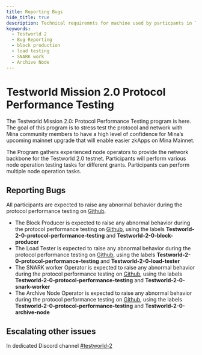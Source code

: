 ```yaml
---
title: Reporting Bugs
hide_title: true
description: Technical requiremnts for machine used by particpants in Testworld 2.0
keywords:
  - Testworld 2
  - Bug Reporting
  - block production
  - load testing
  - SNARK work
  - Archive Node
---
```


# Testworld Mission 2.0 Protocol Performance Testing
The Testworld Mission 2.0: Protocol Performance Testing program is here. The goal of this program is to stress test the protocol and network with Mina community members to have a high level of confidence for Mina’s upcoming mainnet upgrade that will enable easier zkApps on Mina Mainnet.

The Program gathers experienced node operators to provide the network backbone for the Testworld 2.0 testnet. Participants will perform various node operation testing tasks for different grants. Participants can perform multiple node operation tasks.

## Reporting Bugs

All participants are  expected to raise any abnormal behavior during the protocol performance testing on [Github](https://github.com/MinaProtocol/mina/issues?q=is%3Aopen+OR%3A%3A%3A%3A%3A+label%3ATestworld-2-0-block-producer%2CTestworld-2-0-archive-node%2CTestworld-2-0-load-tester%2CTestworld-2-0-protocol-performance-testing%2CTestworld-2-0-snark-worker).

- The Block Producer is expected to raise any abnormal behavior during the protocol performance testing on [Github](https://github.com/MinaProtocol/mina/issues?q=is%3Aopen+OR%3A%3A%3A%3A%3A+label%3ATestworld-2-0-block-producer%2CTestworld-2-0-archive-node%2CTestworld-2-0-load-tester%2CTestworld-2-0-protocol-performance-testing%2CTestworld-2-0-snark-worker), using the labels **Testworld-2-0-protocol-performance-testing** and **Testworld-2-0-block-producer**
- The Load Tester is expected to raise any abnormal behavior during the protocol performance testing on [Github](https://github.com/MinaProtocol/mina/issues?q=is%3Aopen+OR%3A%3A%3A%3A%3A+label%3ATestworld-2-0-block-producer%2CTestworld-2-0-archive-node%2CTestworld-2-0-load-tester%2CTestworld-2-0-protocol-performance-testing%2CTestworld-2-0-snark-worker), using the labels **Testworld-2-0-protocol-performance-testing** and **Testworld-2-0-load-tester**
- The SNARK worker Operator is expected to raise any abnormal behavior during the protocol performance testing on [Github](https://github.com/MinaProtocol/mina/issues?q=is%3Aopen+OR%3A%3A%3A%3A%3A+label%3ATestworld-2-0-block-producer%2CTestworld-2-0-archive-node%2CTestworld-2-0-load-tester%2CTestworld-2-0-protocol-performance-testing%2CTestworld-2-0-snark-worker), using the labels **Testworld-2-0-protocol-performance-testing** and **Testworld-2-0-snark-worker**
- The Archive Node Operator is expected to raise any abnormal behavior during the protocol performance testing on [Github](https://github.com/MinaProtocol/mina/issues?q=is%3Aopen+OR%3A%3A%3A%3A%3A+label%3ATestworld-2-0-block-producer%2CTestworld-2-0-archive-node%2CTestworld-2-0-load-tester%2CTestworld-2-0-protocol-performance-testing%2CTestworld-2-0-snark-worker), using the labels **Testworld-2-0-protocol-performance-testing** and **Testworld-2-0-archive-node**


## Escalating other issues
In dedicated Discord channel [#testworld-2](https://discord.com/channels/484437221055922177/1103364666517901342)
